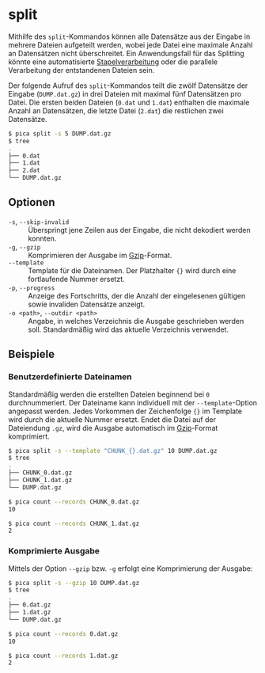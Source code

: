 # split {.unnumbered}

Mithilfe des `split`-Kommandos können alle Datensätze aus der Eingabe in
mehrere Dateien aufgeteilt werden, wobei jede Datei eine maximale Anzahl an
Datensätzen nicht überschreitet. Ein Anwendungsfall für das Splitting könnte
eine automatisierte [Stapelverarbeitung] oder die parallele Verarbeitung der
entstandenen Dateien sein.

Der folgende Aufruf des `split`-Kommandos teilt die zwölf Datensätze der
Eingabe (`DUMP.dat.gz`) in drei Dateien mit maximal fünf Datensätzen pro Datei.
Die ersten beiden Dateien (`0.dat` und `1.dat`) enthalten die maximale Anzahl
an Datensätzen, die letzte Datei (`2.dat`) die restlichen zwei Datensätze.

```.bash
$ pica split -s 5 DUMP.dat.gz
$ tree
.
├── 0.dat
├── 1.dat
├── 2.dat
└── DUMP.dat.gz
```


## Optionen

`-s`, `--skip-invalid`
: Überspringt jene Zeilen aus der Eingabe, die nicht dekodiert werden konnten.

`-g`, `--gzip`
: Komprimieren der Ausgabe im [Gzip]-Format.

`--template`
: Template für die Dateinamen. Der Platzhalter `{}` wird durch eine
fortlaufende Nummer ersetzt.

`-p`, `--progress`
: Anzeige des Fortschritts, der die Anzahl der eingelesenen gültigen sowie
invaliden Datensätze anzeigt.

`-o <path>`, `--outdir <path>`
: Angabe, in welches Verzeichnis die Ausgabe geschrieben werden soll.
Standardmäßig wird das aktuelle Verzeichnis verwendet.


## Beispiele

### Benutzerdefinierte Dateinamen

Standardmäßig werden die erstellten Dateien beginnend bei `0` durchnummeriert.
Der Dateiname kann individuell mit der `--template`-Option angepasst werden.
Jedes Vorkommen der Zeichenfolge `{}` im Template wird durch die aktuelle
Nummer ersetzt. Endet die Datei auf der Dateiendung `.gz`, wird die Ausgabe
automatisch im [Gzip]-Format komprimiert.

```.bash
$ pica split -s --template "CHUNK_{}.dat.gz" 10 DUMP.dat.gz
$ tree
.
├── CHUNK_0.dat.gz
├── CHUNK_1.dat.gz
└── DUMP.dat.gz

$ pica count --records CHUNK_0.dat.gz
10

$ pica count --records CHUNK_1.dat.gz
2

```

### Komprimierte Ausgabe

Mittels der Option `--gzip` bzw. `-g` erfolgt eine Komprimierung der Ausgabe:

```.bash
$ pica split -s --gzip 10 DUMP.dat.gz
$ tree
.
├── 0.dat.gz
├── 1.dat.gz
└── DUMP.dat.gz

$ pica count --records 0.dat.gz
10

$ pica count --records 1.dat.gz
2
```

[Stapelverarbeitung]: https://de.wikipedia.org/wiki/Stapelverarbeitung
[Gzip]: https://de.wikipedia.org/wiki/Gzip

